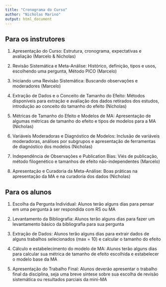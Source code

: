 ```yaml
---
title: "Cronograma do Curso"
author: "Nicholas Marino"
output: html_document
---
```


## Para os instrutores  

1. Apresentação do Curso: Estrutura, cronograma, expectativas e avaliação (Marcelo & Nicholas)  
  
2. Revisão Sistemática e Meta-Análise: Histórico, definição, tipos e usos, escolhendo uma pergunta, Método PICO (Marcelo)  
  
3. Iniciando uma Revisão Sistemática: Buscando observações e moderadores (Marcelo)  
  
4. Extração de Dados e o Conceito de Tamanho do Efeito: Métodos disponíveis para extração e avaliação dos dados retirados dos estudos, introdução ao conceito do tamanho do efeito (Nicholas)  

5. Métricas de Tamanho do Efeito e Modelos de MA: Apresentação de algumas métricas de tamanho do efeito e tipos de modelos para a MA (Nicholas)   
  
6. Variáveis Moderadoras e Diagnóstico de Modelos: Inclusão de variáveis moderadoras, análises por subgrupos e apresentação de ferramentas de diagnóstico dos modelos (Nicholas)  
  
7. Independência de Observações e Publication Bias: Viés de publicação, método filogenético e tamanhos de efeito não-independentes (Marcelo)  
  
8. Apresentação e Curadoria da Meta-Análise: Boas práticas na apresentação da MA e na curadoria dos dados (Nicholas)
  
## Para os alunos
1. Escolha da Pergunta Individual: Alunos terão alguns dias para pensar em uma pergunta à ser respondida com RS ou MA  
  
2. Levantamento da Bibliografia: Alunos terão alguns dias para fazer um levantamento básico da bibliografia para sua pergunta  
  
3. Extração de Dados: Alunos terão alguns dias para extrair dados de alguns trabalhos selecionados (max = 10) e calcular o tamanho do efeito  
  
4. Cálculo e estabelecimento do modelo de MA: Alunos terão alguns dias para calcular sua métrica de tamanho de efeito escolhida e estabelecer o modelo base da MA  
  
5. Apresentação do Trabalho Final: Alunos deverão apresentar o trabalho final da disciplina, seja uma breve síntese sobre sua escolha de revisão sistemática ou resultados parciais da mini-MA  
  